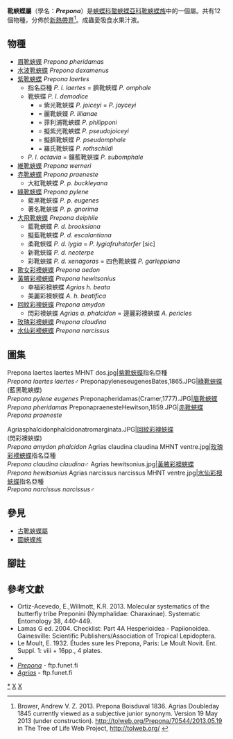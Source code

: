 {{NoteTA
|G1=Butterfly
}}
{{Automatic Taxobox
| taxon = Prepona
| authority = Boisduval, [1836]
| image = Prepona laertes laertes MHNT.jpg
| image_caption = [[紫靴蛺蝶|紫靴蛺蝶]]指名亞種<br />''Prepona laertes laertes''♂
| type_species = [[紫靴蛺蝶|靴蛺蝶]]<br />''Nymphalis demodice''
| type_species_authority = Godart, [1824]
| subdivision_ranks = 物種
| subdivision = 共12種，詳閱正文。
| synonyms = 
* ''Morpho'' <small>Hübner 1819</small>
* 彩襖蛺蝶屬<br />''Agrias'' <small>Doubleday, 1844</small><ref>Wahlberg, Niklas and Andrew V. Z. Brower. 2013. Preponini Rydon 1971. Version 19 May 2013 (under construction). http://tolweb.org/Preponini/70258#DiscussionofPhylogeneticRelationships {{Wayback|url=http://tolweb.org/Preponini/70258#DiscussionofPhylogeneticRelationships |date=20201109085436 }} in The Tree of Life Web Project, http://tolweb.org/ {{Wayback|url=http://tolweb.org/ |date=20110515100516 }} {{en}}</ref>
* ''Agrias'' <small>Boisduval, 1870</small>
}}

'''靴蛺蝶屬'''（學名：'''''Prepona'''''）是[[蛺蝶科|蛺蝶科]][[螯蛺蝶亞科|螯蛺蝶亞科]][[靴蛺蝶族|靴蛺蝶族]]中的一個屬。共有12個物種，分佈於[[新熱帶界|新熱帶界]]<ref name=tol>Brower, Andrew V. Z. 2013. Prepona Boisduval 1836. Agrias Doubleday 1845 currently viewed as a subjective junior synonym. Version 19 May 2013 (under construction). http://tolweb.org/Prepona/70544/2013.05.19 {{Wayback|url=http://tolweb.org/Prepona/70544/2013.05.19 |date=20191201004401 }} in The Tree of Life Web Project, http://tolweb.org/ {{Wayback|url=http://tolweb.org/ |date=20110515100516 }} {{en}}</ref>。成蟲愛吸食水果汁液。

== 物種 ==
* [[眉靴蛺蝶|眉靴蛺蝶]] ''Prepona pheridamas''
* [[水波靴蛺蝶|水波靴蛺蝶]] ''Prepona dexamenus''
* [[紫靴蛺蝶|紫靴蛺蝶]] ''Prepona laertes''
** 指名亞種 ''P. l. laertes'' = 臍靴蛺蝶 ''P. omphale''
** 靴蛺蝶 ''P. l. demodice''
*** = 紫光靴蛺蝶 ''P. joiceyi'' = ''P. joyceyi''
*** = 麗靴蛺蝶 ''P. lilianae''
*** = 菲利浦靴蛺蝶 ''P. philipponi''
*** = 擬紫光靴蛺蝶 ''P. pseudojoiceyi''
*** = 擬臍靴蛺蝶 ''P. pseudomphale''
*** = 羅氏靴蛺蝶 ''P. rothschildi''
** ''P. l. octavia'' = 鑲藍靴蛺蝶 ''P. subomphale''
* [[維靴蛺蝶|維靴蛺蝶]] ''Prepona werneri''
* [[赤靴蛺蝶|赤靴蛺蝶]] ''Prepona praeneste''
** 大紅靴蛺蝶 ''P. p. buckleyana''
* [[綠靴蛺蝶|綠靴蛺蝶]] ''Prepona pylene''
** 藍黑靴蛺蝶 ''P. p. eugenes''
** 著名靴蛺蝶 ''P. p. gnorima''
* [[大飛靴蛺蝶|大飛靴蛺蝶]] ''Prepona deiphile''
** 藍靴蛺蝶 ''P. d. brooksiana''
** 擬藍靴蛺蝶 ''P. d. escalantiana''
** 柔靴蛺蝶 ''P. d. lygia''  = ''P. lygiafruhstorfer'' [sic]
** 新靴蛺蝶 ''P. d. neoterpe''
** 彩靴蛺蝶 ''P. d. xenagoras'' = 四色靴蛺蝶 ''P. garleppiana''
* [[歌女彩襖蛺蝶|歌女彩襖蛺蝶]] ''Prepona aedon''
* [[黃腋彩襖蛺蝶|黃腋彩襖蛺蝶]] ''Prepona hewitsonius''
** 幸福彩襖蛺蝶 ''Agrias h. beata''
** 美麗彩襖蛺蝶 ''A. h. beatifica''
* [[回紋彩襖蛺蝶|回紋彩襖蛺蝶]] ''Prepona amydon''
** 閃彩襖蛺蝶 ''Agrias a. phalcidon'' = 邊麗彩襖蛺蝶 ''A. pericles''
* [[玫瑰彩襖蛺蝶|玫瑰彩襖蛺蝶]] ''Prepona claudina''
* [[水仙彩襖蛺蝶|水仙彩襖蛺蝶]] ''Prepona narcissus''

== 圖集 ==
<gallery>
Prepona laertes laertes MHNT dos.jpg|[[紫靴蛺蝶|紫靴蛺蝶]]指名亞種<br />''Prepona laertes laertes''♂
PreponapyleneseugenesBates,1865.JPG|[[綠靴蛺蝶|綠靴蛺蝶]] (藍黑靴蛺蝶)<br />''Prepona pylene eugenes''
Preponapheridamas(Cramer,1777).JPG|[[眉靴蛺蝶|眉靴蛺蝶]]<br />''Prepona pheridamas''
PreponapraenesteHewitson,1859.JPG|[[赤靴蛺蝶|赤靴蛺蝶]]<br />''Prepona praeneste''
</gallery><gallery>
Agriasphalcidonphalcidonatromarginata.JPG|[[回紋彩襖蛺蝶|回紋彩襖蛺蝶]]<br />(閃彩襖蛺蝶)<br />''Prepona amydon phalcidon''
Agrias claudina claudina MHNT ventre.jpg|[[玫瑰彩襖蛺蝶|玫瑰彩襖蛺蝶]]指名亞種<br />''Prepona claudina claudina''♂
Agrias hewitsonius.jpg|[[黃腋彩襖蛺蝶|黃腋彩襖蛺蝶]]<br />''Prepona hewitsonius''
Agrias narcissus narcissus MHNT ventre.jpg|[[水仙彩襖蛺蝶|水仙彩襖蛺蝶]]指名亞種<br />''Prepona narcissus narcissus''♂
</gallery>

== 參見 ==
* [[古靴蛺蝶屬|古靴蛺蝶屬]]
* [[圖蛺蝶族|圖蛺蝶族]]

== 腳註 ==
{{reflist}}

== 參考文獻 ==
{{Commons category| Prepona}}
* Ortiz-Acevedo, E.,Willmott, K.R. 2013. Molecular systematics of the butterfly tribe Preponini (Nymphalidae: Charaxinae). Systematic Entomology 38, 440-449.
* Lamas G ed. 2004. Checklist: Part 4A Hesperioidea - Papiionoidea. Gainesville: Scientific Publishers/Association of Tropical Lepidoptera.
* Le Moult, E. 1932. Études sure les Prepona, Paris: Le Moult Novit. Ent. Suppl. 1: viii + 16pp., 4 plates.
* {{Cite book | author = 寿建新 周尧 李宇飞 | title = 世界蝴蝶分類名錄 | location = 中國 | publisher = 陝西科學技術出版社 | date = 2006-04-01 | ISBN = 9787536936768 | language= zh-hans }}
* [http://ftp.funet.fi/pub/sci/bio/life/insecta/lepidoptera/ditrysia/papilionoidea/nymphalidae/charaxinae/prepona/ ''Prepona''] {{Wayback|url=http://ftp.funet.fi/pub/sci/bio/life/insecta/lepidoptera/ditrysia/papilionoidea/nymphalidae/charaxinae/prepona/ |date=20200907153559 }} - ftp.funet.fi
* [http://ftp.funet.fi/pub/sci/bio/life/insecta/lepidoptera/ditrysia/papilionoidea/nymphalidae/charaxinae/agrias/ ''Agrias''] {{Wayback|url=http://ftp.funet.fi/pub/sci/bio/life/insecta/lepidoptera/ditrysia/papilionoidea/nymphalidae/charaxinae/agrias/ |date=20191025091416 }} - ftp.funet.fi

{{螯蛺蝶亞科}}
{{Taxonbar}}
[[Category:靴蛺蝶屬|*]]
[[Category:靴蛺蝶族|X]]
[[Category:_1836年描述的分类群|X]]